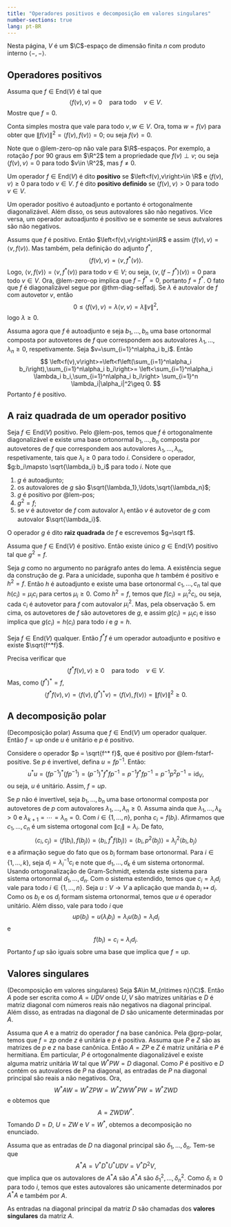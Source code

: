 ```yaml
--- 
title: "Operadores positivos e decomposição em valores singulares"
number-sections: true
lang: pt-BR
--- 
```


Nesta página, $V$ é um $\C$-espaço de dimensão finita $n$ com produto interno $\left<-,-\right>$.

## Operadores positivos

:::{#lem-zero-op}
Assuma que $f\in\mbox{End}(V)$ é tal que 
$$
\left<f(v),v\right>=0\quad\mbox{para todo}\quad v\in V.
$$
Mostre que $f=0$. 
:::
:::{.proof}
Conta simples mostra que 
\begin{align*}
\left<f(v),w\right>&=\frac 14(\left<f(v+w),v+w\right>-\left<f(v-w),v-w\right>)+\\
&+\frac i4(\left<f(v+iw),v+iw\right>-\left<f(v-iw),v-iw\right>)=0
\end{align*}
vale para todo $v,w\in V$. Ora, toma $w=f(v)$ para obter que $\|f(v)\|^2=\left<f(v),f(v)\right>=0$; 
ou seja $f(v)=0$. 
:::

Note que o @lem-zero-op não vale para $\R$-espaços. Por exemplo, a rotação $f$ por 90 graus em $\R^2$ 
tem a propriedade que $f(v)\perp v$; ou seja $\left<f(v),v\right>=0$ para todo $v\in \R^2$, mas $f\neq 0$. 


:::{#def-}
Um operador $f\in\mbox{End}(V)$ é dito **positivo** se $\left<f(v),v\right>\in \R$ e $\left<f(v),v\right>\geq 0$ para todo $v\in V$.
$f$ é dito **positivo definido** se $\left<f(v),v\right>> 0$ para todo $v\in V$. 
:::

:::{#lem-pos}
Um operador positivo é autoadjunto e portanto é ortogonalmente diagonalizável. Além disso, os seus autovalores são não negativos. 
Vice versa, um operador autoadjunto é positivo se e somente se seus autvalores são não negativos. 
:::

:::{.proof}
Assums que $f$ é positivo. Então $\left<f(v),v\right>\in\R$ e assim $\left<f(v),v\right>=\left<v,f(v)\right>$. Mas também, pela definição do 
adjunto $f^*$, 
$$
\left<f(v),v\right>=\left<v,f^*(v)\right>.
$$
Logo, $\left<v,f(v)\right>=\left<v,f^*(v)\right>$ para todo $v\in V$; ou seja, $\left<v,(f-f^*)(v)\right>=0$ para todo $v\in V$. Ora, @lem-zero-op implica que 
$f-f^*=0$, portanto $f=f^*$. O fato que $f$ é diagonalizável segue por @thm-diag-selfadj. Se $\lambda$ é autovalor de $f$ com autovetor $v$, então 
$$
0\leq \left<f(v),v\right>=\lambda\left<v,v\right>=\lambda\|v\|^2,
$$
logo $\lambda \geq 0$. 

Assuma agora que $f$ é autoadjunto e seja $b_1,\ldots,b_n$ uma base ortonormal composta por autovetores de $f$ que correspondem aos 
autovalores $\lambda_1,\ldots,\lambda_n\geq 0$, respetivamente. Seja $v=\sum_{i=1}^n\alpha_i b_i$. Então 
$$
\left<f(v),v\right>=\left<f\left(\sum_{i=1}^n\alpha_i b_i\right),\sum_{i=1}^n\alpha_i b_i\right>=
\left<\sum_{i=1}^n\alpha_i \lambda_i b_i,\sum_{i=1}^n\alpha_i b_i\right>
\sum_{i=1}^n \lambda_i|\alpha_i|^2\geq 0.
$$ 
Portanto $f$ é positivo. 
:::

## A raiz quadrada de um operador positivo

Seja $f\in\mbox{End}(V)$ positivo. Pelo @lem-pos, temos que $f$ é ortogonalmente diagonalizável e existe uma base ortonormal 
$b_1,\ldots,b_n$ composta por autovetores de $f$ que correspondem aos autovalores $\lambda_1,\ldots,\lambda_n$, respetivamente, 
tais que $\lambda_i\geq 0$ para todo $i$. Considere o operador, $g:b_i\mapsto \sqrt{\lambda_i} b_i$ para todo $i$. Note que 

1. $g$ é autoadjunto;
2. os autovalores de $g$ são $\sqrt{\lambda_1},\ldots,\sqrt{\lambda_n}$;
3. $g$ é positivo por @lem-pos;
4. $g^2=f$;
5. se $v$ é autovetor de $f$ com autovalor $\lambda_i$ então $v$ é autovetor de $g$ com autovalor $\sqrt{\lambda_i}$. 

:::{#def-}
O operador $g$ é dito **raiz quadrada** de $f$ e escrevemos $g=\sqrt f$. 
:::

:::{#lem-}
Assuma que $f\in\mbox{End}(V)$ é positivo. Então existe único $g\in\mbox{End}(V)$ positivo tal que $g^2=f$. 
:::

:::{.proof}
Seja $g$ como no argumento no parágrafo antes do lema. 
A existência segue da construção de $g$. Para a unicidade, suponha que $h$ também é positivo e $h^2 = f$. Então $h$ é autoadjunto 
e existe uma base ortonormal $c_1,\ldots,c_n$  tal que $h(c_i) = \mu_i c_i$ para certos $\mu_i \geq 0$. Como $h^2=f$, temos que 
$f(c_i)=\mu_i^2 c_i$, ou seja, cada $c_i$ é autovetor para $f$ com autovalor $\mu_i^2$. Mas, pela observação 5. em cima, os autovetores de $f$ são autovetores de $g$, e assim 
$g(c_i)=\mu_ic_i$ e isso implica que $g(c_i)=h(c_i)$ para todo $i$ e $g=h$. 
:::

:::{#lem-fstarf-positive}
Seja $f\in \mbox{End}(V)$ qualquer. Então $f^* f$ é um operador autoadjunto e positivo e existe $\sqrt{f^*f}$.  
:::
:::{.proof}
Precisa verificar que 
$$
\left<f^*f(v),v\right>\geq 0\quad\mbox{para todo}\quad v\in V.
$$
Mas, como $(f^*)^*=f$, 
$$
\left<f^*f(v),v\right>=\left<f(v),(f^*)^*v\right>=\left<f(v),f(v)\right>=\|f(v)\|^2\geq 0.
$$
:::

## A decomposição polar

:::{#prp-polar}
(Decomposição polar)
Assuma que $f\in\mbox{End}(V)$ um operador qualquer. Então $f=u p$ onde $u$ é unitário e $p$ é positivo. 
:::

:::{.proof}
Considere o operador $p = \sqrt{f^* f}$, que é positivo por @lem-fstarf-positive. Se $p$ é invertível, defina $u = f p^{-1}$. Então:
$$
u^* u = (f p^{-1})^* (f p^{-1}) = (p^{-1})^* f^* f p^{-1} = p^{-1} f^* f p^{-1} = p^{-1} p^2 p^{-1} = \mbox{id}_V,
$$
ou seja, $u$ é unitário. Assim, $f = u p$.

Se $p$ não é invertível, seja $b_1,\ldots,b_n$ uma base ortonormal composta por autovetores de $p$  com 
autovalores $\lambda_1,\ldots,\lambda_n\geq 0$. Assuma ainda que $\lambda_1,\ldots,\lambda_k>0$ e $\lambda_{k+1}=\cdots=\lambda_n=0$. 
Com $i\in\{1,\ldots,n\}$, ponha $c_i=f(b_i)$. Afirmamos que $c_1,\ldots,c_n$ é um sistema ortogonal com 
$\|c_i\|=\lambda_i$. De fato, 
$$
\left<c_i,c_j\right>=\left<f(b_i),f(b_j)\right>=\left<b_i,f^*f(b_j)\right>=\left<b_i,p^2(b_j)\right>=\lambda_j^2\left<b_i,b_j\right>
$$
e a afirmação segue do fato que os $b_i$ formam base ortonormal. 
Para $i\in\{1,\ldots,k\}$, seja $d_i=\lambda_i^{-1}c_i$ e note que $d_1,\ldots,d_k$ é um sistema ortonormal. Usando ortogonalização de 
Gram-Schmidt, estenda este sistema para sistema ortonormal $d_1,\ldots,d_n$. Com o sistema estendido, temos que $c_i=\lambda_i d_i$ 
vale para todo $i\in\{1,\ldots,n\}$. Seja $u:V\to V$ a aplicação que manda 
$b_i\mapsto d_i$. Como os $b_i$ e os $d_i$ formam sistema ortonormal, temos que $u$ é operador unitário. Além disso, vale para todo $i$ que
$$
up(b_i)=u(\lambda_i b_i)=\lambda_i u(b_i)=\lambda_i d_i
$$
e 
$$
f(b_i)=c_i=\lambda_i d_i.
$$
Portanto $f$ $up$ são iguais sobre uma base que implica que $f=up$. 
:::

## Valores singulares

:::{#thm-}
(Decomposição em valores singulares)
Seja $A\in M_{n\times n}(\C)$. Então $A$ pode ser escrita como $A=UDV$ onde $U,V$ são matrizes unitárias e $D$ é matriz diagonal com números reais não negativos na diagonal principal. Além disso, as entradas na diagonal de $D$ são unicamente determinadas por $A$. 
:::

:::{.proof}
Assuma que $A$ e a matriz do operador $f$ na base canônica. Pela @prp-polar, temos que $f=z p$ onde $z$ é unitária e 
$p$ é positiva. Assuma que $P$ e $Z$ são as matrizes de $p$ e $z$ na base canônica. Então $A=ZP$ e 
$Z$ é matriz unitária e $P$ é hermitiana. Em particular, $P$ é ortogonalmente diagonalizável e existe alguma matriz unitária 
$W$ tal que $W^*PW=D$ diagonal. Como $P$ é positivo e $D$ contém os autovalores de $P$ na diagonal, as entradas de $P$ na diagonal principal são 
reais a não negativos. Ora,
$$
W^*AW=W^*ZPW=W^*ZWW^*PW=W^*ZWD
$$
e obtemos que
$$
A=ZWDW^*.
$$
Tomando $D=D$, $U=ZW$ e $V=W^*$, obtemos a decomposição no enunciado. 

Assuma que as entradas de $D$ na diagonal principal são $\delta_1,\ldots,\delta_n$. Tem-se que 
$$
A^*A=V^*D^*U^*UDV=V^*D^2V,
$$ 
que implica que os autovalores de $A^*A$ são $A^*A$ são $\delta_1^2,\ldots,\delta_n^2$. Como $\delta_i\geq 0$ para todo $i$, temos que 
estes autovalores são unicamente determinados por $A^*A$ e também por $A$. 
::: 

:::{#def-}
As entradas na diagonal principal da matriz $D$ são chamadas dos **valores singulares** da matriz $A$.
:::
